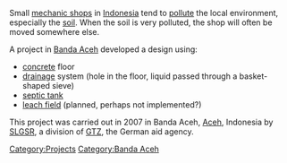 {{Lang|[[Bengkel bersih|Bahasa Indonesia]]}}

Small [[mechanic shops]] in [[Indonesia]] tend to [[pollute]] the local environment, especially the [[soil]]. When the soil is very polluted, the shop will often be moved somewhere else. 

A project in [[Banda Aceh]] developed a design using:
* [[concrete]] floor
* [[drainage]] system (hole in the floor, liquid passed through a basket-shaped sieve)
* [[septic tank]]
* [[leach field]] (planned, perhaps not implemented?)

This project was carried out in 2007 in Banda Aceh, [[Aceh]], Indonesia by [[SLGSR]], a division of [[GTZ]], the German aid agency.

[[Category:Projects]]
[[Category:Banda Aceh]]